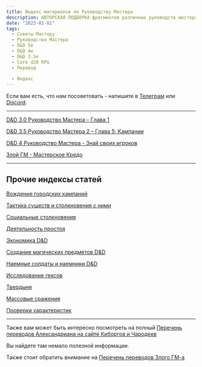 ```yaml
---
title: Индекс материалов по Руководству Мастера
description: АВТОРСКАЯ ПОДБОРКА фрагментов различных руководств мастера из третьей, четвертой и пятой редакций
date: "2023-01-01"
tags:
  - Советы Мастеру
  - Руководство Мастера
  - D&D 5e
  - D&D 4e
  - D&D 3.5e
  - Core d20 RPG
  - Перевод
  
  - Индекс
---
```


Если вам есть, что нам посоветовать - напишите в [Телеграм](https://t.me/cyborgs_and_mages) или [Discord](https://discord.gg/yrJqvCqU3w).

---

[D&D 3.0 Руководство Мастера – Глава 1](/posts/articles/dmg1-dnd30-chapter1)

[D&D 3.5 Руководство Мастера 2 – Глава 5: Кампании](/posts/articles/dmg2-dnd35-campaigns)

[D&D 4 Руководство Мастера - Знай своих игроков](/posts/articles/dmg-dnd-4-part1)

[Злой ГМ - Мастерское Кредо](/posts/translations/angrygm-gm-credo)

---

## Прочие индексы статей

[Вождение городских кампаний](/posts/articles/index-сity-campaigns)

[Тактика существ и столкновения с ними](/posts/articles/bestiary-tactics-index)

[Социальные столкновения](/posts/articles/index-social-encounters)

[Деятельность простоя](/posts/articles/index-downtime)

[Экономика D&D](/posts/articles/index-economy)

[Создание магических предметов D&D](/posts/articles/index-creating-magic-items)

[Наемные солдаты и наемники D&D](/posts/articles/index-hirelings)

[Исследование гексов](/posts/articles/index-hexcrawl)

[Твердыня](/posts/articles/index-stronghold)

[Массовые сражения](/posts/articles/index-mass-combat)

[Проверки характеристик](/posts/articles/index-skill-checks)

---

Также вам может быть интересно посмотреть на полный [Перечень переводов Александриана на сайте Киборгов и Чародеев](/posts/translations/alexandrian-index)

Вы найдете там немало полезной информации.

Также стоит обратить внимание на [Перечень переводов Злого ГМ-а](/posts/translations/angrygm-index)
